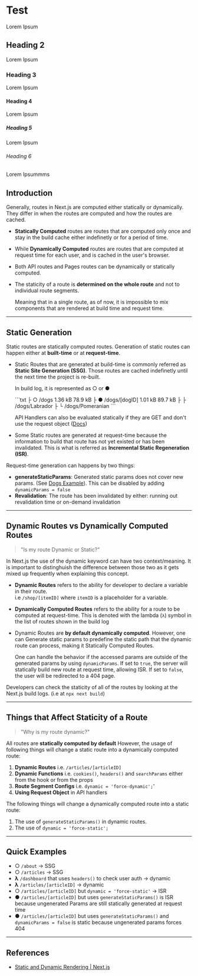 
# Test

Lorem Ipsum

## Heading 2

Lorem Ipsum

### Heading 3

Lorem Ipsum 

#### Heading 4

Lorem Ipsum

##### Heading 5

Lorem Ipsum

###### Heading 6

Lorem Ipsummms


## Introduction

Generally, routes in Next.js are computed either <Blue>statically</Blue> or <Purple>dynamically</Purple>. They differ in when the routes are computed and how the routes are cached.

- <B>Statically Computed</B> routes are routes that are computed <Blue>only once</Blue> and <Blue>stay in the build cache</Blue> either indefinetly or for a period of time.




- While <B>Dynamically Computed</B> routes are routes that are computed at <Purple>request time</Purple> for each user, and is <Purple>cached in the user's browser</Purple>.


- Both API routes and Pages routes can be dynamically or statically computed.


- The staticity of a route is <b>determined on the whole route</b> and not to individual route segments.
  
  Meaning that in a single route, as of now, it is impossible to mix components that are rendered at build time and request time.



---



## Static Generation

Static routes are statically computed routes. Generation of static routes can happen either at <b>built-time</b> or at <b>request-time</b>. 

- Static Routes that are generated at <Blue>build-time</Blue> is commonly referred as **Static Site Generation (SSG)**. Those routes are cached indefinetly until the next time the project is re-built. 

  In build log, it is represented as ○ or ●

  <CodeSnippet title="Build Log">
  ```txt
  ├ ○ /dogs               1.36 kB        78.9 kB
  ├ ● /dogs/[dogID]       1.01 kB        89.7 kB
  ├   ├ /dogs/Labrador
  ├   └ /dogs/Pomeranian
  ```
  </CodeSnippet>

  API Handlers can also be evaluated statically if they are GET and don't use the request object ([Docs](https://nextjs.org/docs/app/building-your-application/routing/router-handlers#static-route-handlers))

- Some Static routes are generated at <Purple>request-time</Purple> because the information to build that route has not yet existed or has been invalidated. This is what is referred as **Incremental Static Regeneration (ISR)**.

Request-time generation can happens by two things:

- **generateStaticParams**: Generated static params does not cover new params. (See [Dogs Example](/routing/static-vs-dynamic-computation/dogs/Retriever)). This can be disabled by adding `dynamicParams = false`
- **Revalidation**: The route has been invalidated by either: running out revalidation time or on-demand invalidation


---


## Dynamic Routes vs Dynamically Computed Routes

> "Is my route Dynamic or Static?"

In Next.js the use of the dynamic keyword can have two context/meaning. It is important to distinghuish the difference between those two as it gets mixed up frequently when explaining this concept.

- <B>Dynamic Routes</B> refers to the ability for developer to declare a variable in their route.\
  i.e `/shop/[itemID]` where `itemID` is a placeholder for a variable.

- <B>Dynamically Computed Routes</B> refers to the ability for a route to be computed at <Purple>request-time</Purple>. This is denoted with the lambda (`λ`) symbol in the list of routes shown in the build log 

- Dynamic Routes are **by default dynamically computed**. However, one can Generate static params to predefine the static path that the dynamic route can process, making it Statically Computed Routes.

  One can handle the behavior if the accessed params are outside of the generated params by using `dynamicParams`. If set to `true`, the server will statically build new route at request time, allowing ISR. If set to `false`, the user will be redirected to a 404 page.



Developers can check the staticity of all of the routes by looking at the Next.js build logs. (i.e at `npx next build`)



---



## Things that Affect Staticity of a Route

> "Why is my route dynamic?"

All routes are <B>statically computed by default</B> However, the usage of following things will change a static route into a dynamically computed route:

1. <B>Dynamic Routes</B> i.e. `/articles/[articleID]`
2. <B>Dynamic Functions</B> i.e. `cookies()`, `headers()` and `searchParams` either from the hook or from the props
3. <B>Route Segment Configs</B> i.e. `dynamic = 'force-dynamic';`'
4. <B>Using Request Object</B> in API handlers


The following things will change a dynamically computed route into a static route: 

1. The use of `generateStaticParams()` in dynamic routes.
2. The use of `dynamic = 'force-static';`



---



## Quick Examples

- ○ `/about` -> SSG
- ○ `/articles` -> SSG
- **λ** `/dashboard` that uses `headers()` to check user auth -> dynamic
- **λ** `/articles/[articleID]` -> dynamic
- ○ `/articles/[articleID]` but `dynamic = 'force-static'` -> ISR
- ● `/articles/[articleID]` but uses `generateStaticParams()` is ISR because ungenerated Params are still statically generated at request time
- ● `/articles/[articleID]` but uses `generateStaticParams()` and `dynamicParams = false` is static because ungenerated params forces 404




---




## References

- [Static and Dynamic Rendering | Next.js](https://nextjs.org/docs/app/building-your-application/rendering/static-and-dynamic-rendering)
